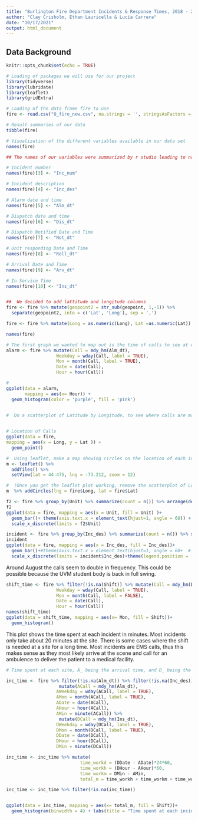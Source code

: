 ---
title: "Burlington Fire Department Incidents & Response Times, 2018 - 2019"
author: "Clay Crisholm, Ethan Lauricella & Lucía Carrera"
date: "10/17/2021"
output: html_document
---

## Data Background

```{r setup, message=FALSE, warning=FALSE}
knitr::opts_chunk$set(echo = TRUE)

# Loading of packages we will use for our project
library(tidyverse)
library(lubridate)
library(leaflet)
library(gridExtra)

# Loading of the data frame fire to use
fire <- read.csv("O_fire_new.csv", na.strings = '', stringsAsFactors = TRUE)

# Result summaries of our data
tibble(fire)

# Visualization of the different variables available in our data set
names(fire)

## The names of our variables were summarized by r studio leading to names such as "Disp_d....m", to be able to clearly use our data we decided to modify these names for ease of use.

# Incident number
names(fire)[3] <- "Inc_num"

# Incident description
names(fire)[4] <- "Inc_des"

# Alarm date and time
names(fire)[5] <- "Alm_dt"

# Dispatch date and time
names(fire)[6] <- "Dis_dt"

# Dispatch Notified Date and Time
names(fire)[7] <- "Not_dt"

# Unit responding Date and Time
names(fire)[8] <- "Roll_dt"

# Arrival Date and Time
names(fire)[9] <- "Arv_dt"

# In Service Time
names(fire)[10] <- "Ins_dt"


##  We decided to add lattitude and longitude columns  
fire <- fire %>% mutate(geopoint2 = str_sub(geopoint, 1,-1)) %>%  
  separate(geopoint2, into = c('Lat', 'Long'), sep = ',')

fire <- fire %>% mutate(Long = as.numeric(Long), Lat =as.numeric(Lat))

names(fire)
```

```{r Time of Calls}
# The first graph we wanted to map out is the time of calls to see at what were the most "popular" times to call 
alarm <- fire %>% mutate(Call = mdy_hm(Alm_dt), 
                   Weekday = wday(Call, label = TRUE),
                   Mon = month(Call, label = TRUE),
                   Date = date(Call),
                   Hour = hour(Call))

# 
ggplot(data = alarm, 
       mapping = aes(x= Hour)) +
  geom_histogram(color = 'purple', fill = 'pink')
  

```


```{r Location of Calls}
#  Do a scatterplot of Latitude by Longitude, to see where calls are made in Burlington. Do you recognize the shape of the data?


# Location of Calls
ggplot(data = fire,
mapping = aes(x = Long, y = Lat )) +
  geom_point()

#  Using leaflet, make a map showing circles on the location of each incident.  Start here:
m <- leaflet() %>%
  addTiles() %>%
  setView(lat = 44.475, lng = -73.212, zoom = 12)

#  (Once you get the leaflet plot working, remove the scatterplot of Longitude by Latitude)
m  %>% addCircles(lng = fire$Long, lat = fire$Lat)

```

```{r Amount of times a Unit responds to call }
f2 <- fire %>% group_by(Unit) %>% summarize(count = n()) %>% arrange(desc(count)) %>% select(Unit = Unit, count = count)
f2
ggplot(data = fire, mapping = aes(x = Unit, fill = Unit) )+
  geom_bar()+ theme(axis.text.x = element_text(hjust=1, angle = 60)) + 
  scale_x_discrete(limits = f2$Unit)

```



```{r Type of incident description}
incident <- fire %>% group_by(Inc_des) %>% summarize(count = n()) %>% select(Inc_des = Inc_des, count = count) %>% arrange(desc(count)) %>% filter(count > 90)
incident
ggplot(data = fire, mapping = aes(x = Inc_des, fill = Inc_des))+
  geom_bar()+#theme(axis.text.x = element_text(hjust=1, angle = 60+  # We have an issue here
  scale_x_discrete(limits = incident$Inc_des)+theme(legend.position = 'none')

```
Around August the calls seem to double in frequency. This could be possible because the UVM student body is back in full swing.

```{r Month by shifts}
shift_time <- fire %>% filter(!is.na(Shift)) %>% mutate(Call = mdy_hm(Dis_dt),
                   Weekday = wday(Call, label = TRUE),
                   Mon = month(Call, label = FALSE),
                   Date = date(Call),
                   Hour = hour(Call))
names(shift_time)
ggplot(data = shift_time, mapping = aes(x= Mon, fill = Shift))+
  geom_histogram()


```

This plot shows the time spent at each incident in minutes. Most incidents only take about 20 minutes at the site. There is some cases where the shift is needed at a site for a long time. Most incidents are EMS calls, thus this makes sense as they most likely arrive at the scene and call for an ambulence to deliver the patient to a medical facility.

```{r Amount of time at each incident}

# Time spent at each site, A_ being the arrival time, and D_ being the departure time

inc_time <- fire %>% filter(!is.na(Alm_dt)) %>% filter(!is.na(Inc_des)) %>%
                    mutate(ACall = mdy_hm(Alm_dt), 
                   AWeekday = wday(ACall, label = TRUE),
                   AMon = month(ACall, label = TRUE),
                   ADate = date(ACall),
                   AHour = hour(ACall),
                   AMin = minute(ACall)) %>% 
                    mutate(DCall = mdy_hm(Ins_dt), 
                   DWeekday = wday(DCall, label = TRUE),
                   DMon = month(DCall, label = TRUE),
                   DDate = date(DCall),
                   DHour = hour(DCall),
                   DMin = minute(DCall))

inc_time <- inc_time %>% mutate(
                            time_workd = (DDate - ADate)*24*60,
                            time_workh = (DHour - AHour)*60,
                            time_workm = DMin - AMin,
                            total_m = time_workh + time_workm + time_workd)

inc_time <- inc_time %>% filter(!is.na(inc_time))


ggplot(data = inc_time, mapping = aes(x= total_m, fill = Shift))+
  geom_histogram(binwidth = 4) + labs(title = "Time spent at each incident site (minutes)")

```
